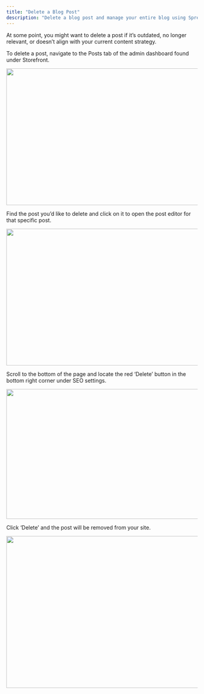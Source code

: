 ```yaml
---
title: "Delete a Blog Post"
description: "Delete a blog post and manage your entire blog using Spree Commerce."
---
```


At some point, you might want to delete a post if it’s outdated, no longer relevant, or doesn’t align with your current content strategy.

To delete a post, navigate to the Posts tab of the admin dashboard found under Storefront.

<img height="359" width="624" src="https://lh7-rt.googleusercontent.com/docsz/AD_4nXe0AsJO3UWEcw6S0X1QbMqUxQji0NNchNkGSfRyRt_6Xqp4wMUQIWwvxsSU4bswpBq81NrtJ3zhmVwmv9W0gD0E9d3hJ0dmV-BqyM05hjkmjKRU5i4_G8kb_4EUaaF0HPQSTax1HQ?key=xlFyZS8Qk0f4G156jvjemdwP" />

Find the post you’d like to delete and click on it to open the post editor for that specific post.

<img height="359" width="624" src="https://lh7-rt.googleusercontent.com/docsz/AD_4nXfErSOqnsWdDYAh96m8VDxBvbaqCyWi_oeGXPHWC56GQCKLHK7QljYdlDUYOHWUcbtiDEmLDS1RLF-lmzeU164N7Zp3Po1kQBYcQVC-N0mbdlfR7sa7M7JX-s-Cs1f77e54K5Q-bQ?key=xlFyZS8Qk0f4G156jvjemdwP" />

Scroll to the bottom of the page and locate the red ‘Delete’ button in the bottom right corner under SEO settings.

<img height="341" width="624" src="https://lh7-rt.googleusercontent.com/docsz/AD_4nXc-o8V9kia6VmHiLz63zddORBJ4jEmMFIf2pOX8nDfJEwI1STfR7UROsPr3FHClNiLGMd6eNCznOTRO5pjxCo898vUAnFRC_OYiFsPUJzMid5ILCxC4caN9tc4ayQ1USWh4YchWCg?key=xlFyZS8Qk0f4G156jvjemdwP" />

Click ‘Delete’ and the post will be removed from your site.

<img height="399" width="624" src="https://lh7-rt.googleusercontent.com/docsz/AD_4nXebJLeMmdGmOFtMC56KdnMzZgO20tOMPHa_JSYeWu-wSIDuWgC9ihKPTVBmlJmmQn2AgJtBACmaNWmNWgf5QxjweK-2uPNyxhc6qzv0WNn-ysv93ivBNiHkwH0OTSPguax7lvuJmw?key=xlFyZS8Qk0f4G156jvjemdwP" />